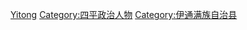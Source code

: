 [[Category:吉林省县委书记|Yitong]]
[[Category:四平政治人物|Category:四平政治人物]]
[[Category:伊通满族自治县|Category:伊通满族自治县]]